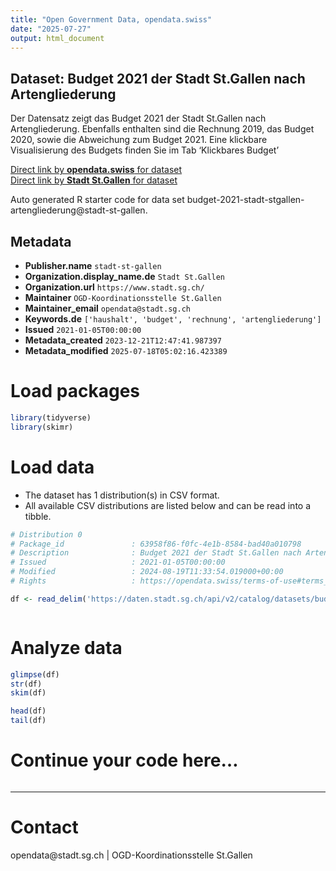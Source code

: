 ```yaml
---
title: "Open Government Data, opendata.swiss"
date: "2025-07-27"
output: html_document
---
```


## Dataset: Budget 2021 der Stadt St.Gallen nach Artengliederung

Der Datensatz zeigt das Budget 2021 der Stadt St.Gallen nach Artengliederung. Ebenfalls enthalten sind die Rechnung 2019, das Budget 2020, sowie die Abweichung zum Budget 2021. Eine klickbare Visualisierung des Budgets finden Sie im Tab 'Klickbares Budget'

[Direct link by **opendata.swiss** for dataset](https://opendata.swiss/de/dataset/budget-2021-der-stadt-st-gallen-nach-artengliederung)<br>
[Direct link by **Stadt St.Gallen** for dataset](https://daten.stadt.sg.ch/explore/dataset/budget-2021-stadt-stgallen-artengliederung/)

Auto generated R starter code for data set budget-2021-stadt-stgallen-artengliederung@stadt-st-gallen.

## Metadata

- **Publisher.name** `stadt-st-gallen`
- **Organization.display_name.de** `Stadt St.Gallen`
- **Organization.url** `https://www.stadt.sg.ch/`
- **Maintainer** `OGD-Koordinationsstelle St.Gallen`
- **Maintainer_email** `opendata@stadt.sg.ch`
- **Keywords.de** `['haushalt', 'budget', 'rechnung', 'artengliederung']`
- **Issued** `2021-01-05T00:00:00`
- **Metadata_created** `2023-12-21T12:47:41.987397`
- **Metadata_modified** `2025-07-18T05:02:16.423389`


# Load packages

```r

library(tidyverse)
library(skimr)

```

# Load data

-   The dataset has 1 distribution(s) in CSV format.
-   All available CSV distributions are listed below and can be read into a tibble.

```r

# Distribution 0
# Package_id               : 63958f86-f0fc-4e1b-8584-bad40a010798
# Description              : Budget 2021 der Stadt St.Gallen nach Artengliederung (csv)
# Issued                   : 2021-01-05T00:00:00
# Modified                 : 2024-08-19T11:33:54.019000+00:00
# Rights                   : https://opendata.swiss/terms-of-use#terms_by

df <- read_delim('https://daten.stadt.sg.ch/api/v2/catalog/datasets/budget-2021-stadt-stgallen-artengliederung/exports/csv?use_labels=true')



```

# Analyze data

```r

glimpse(df)
str(df)
skim(df)

head(df)
tail(df)

```

# Continue your code here...

```r

```

------------------------------------------------------------------------

# Contact

opendata@stadt.sg.ch | OGD-Koordinationsstelle St.Gallen
